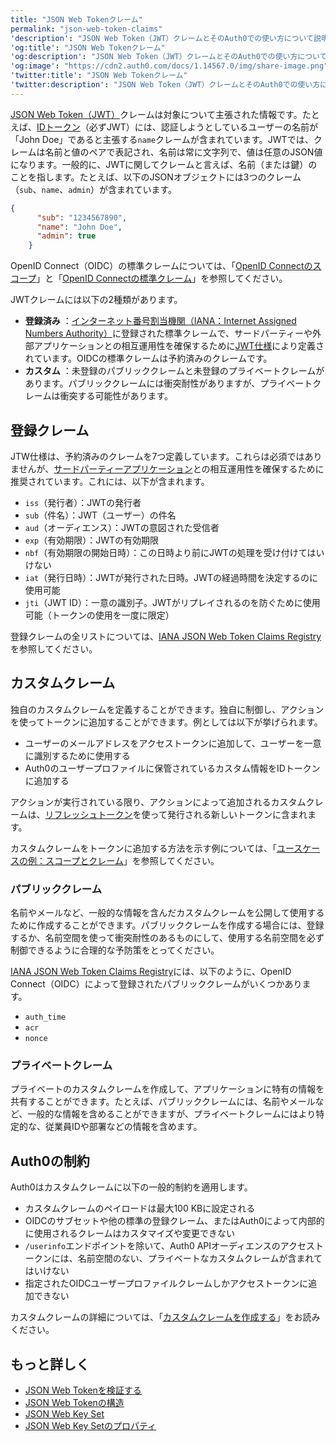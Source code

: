 ```yaml
---
title: "JSON Web Tokenクレーム"
permalink: "json-web-token-claims"
'description': "JSON Web Token（JWT）クレームとそのAuth0での使い方について説明します。"
'og:title': "JSON Web Tokenクレーム"
'og:description': "JSON Web Token（JWT）クレームとそのAuth0での使い方について説明します。"
'og:image': "https://cdn2.auth0.com/docs/1.14567.0/img/share-image.png"
'twitter:title': "JSON Web Tokenクレーム"
'twitter:description': "JSON Web Token（JWT）クレームとそのAuth0での使い方について説明します。"
---
```


[JSON Web Token（JWT）](/docs/ja-jp/tokens/concepts/jwts)クレームは対象について主張された情報です。たとえば、[IDトークン](/docs/ja-jp/secure/tokens/id-tokens)（必ず<Tooltip data-tooltip-id="react-containers-DefinitionTooltip-3" href="/docs/ja-jp/glossary?term=json-web-token" tip="JSON Web Token（JWT）: 二者間のクレームを安全に表現するために使用される標準IDトークン形式（および多くの場合、アクセストークン形式）。" cta="用語集の表示">JWT</Tooltip>）には、認証しようとしているユーザーの名前が「John Doe」であると主張する`name`クレームが含まれています。JWTでは、クレームは名前と値のペアで表記され、名前は常に文字列で、値は任意のJSON値になります。一般的に、JWTに関してクレームと言えば、名前（または鍵）のことを指します。たとえば、以下のJSONオブジェクトには3つのクレーム（`sub`、`name`、`admin`）が含まれています。

```json lines
{
      "sub": "1234567890",
      "name": "John Doe",
      "admin": true
    }
```

<Callout icon="file-lines" color="#0EA5E9" iconType="regular">

OpenID Connect（OIDC）の標準クレームについては、「[OpenID Connectのスコープ](/docs/ja-jp/get-started/apis/scopes/openid-connect-scopes)」と「[OpenID Connectの標準クレーム](https://openid.net/specs/openid-connect-core-1_0.html#StandardClaims)」を参照してください。

</Callout>

JWTクレームには以下の2種類があります。

* **登録済み** ：[インターネット番号割当機関（IANA：Internet Assigned Numbers Authority）](https://www.iana.org/assignments/jwt/jwt.xhtml)に登録された標準クレームで、サードパーティーや外部アプリケーションとの相互運用性を確保するために[JWT仕様](https://tools.ietf.org/html/rfc7519)により定義されています。OIDCの標準クレームは予約済みのクレームです。
* **カスタム** ：未登録のパブリッククレームと未登録のプライベートクレームがあります。パブリッククレームには衝突耐性がありますが、プライベートクレームは衝突する可能性があります。

## 登録クレーム

JTW仕様は、予約済みのクレームを7つ定義しています。これらは必須ではありませんが、[サードパーティーアプリケーション](/docs/ja-jp/get-started/applications/confidential-and-public-applications/enable-third-party-applications)との相互運用性を確保するために推奨されています。これには、以下が含まれます。

* `iss`（発行者）：JWTの発行者
* `sub`（件名）：JWT（ユーザー）の件名
* `aud`（オーディエンス）：JWTの意図された受信者
* `exp`（有効期限）：JWTの有効期限
* `nbf`（有効期限の開始日時）：この日時より前にJWTの処理を受け付けてはいけない
* `iat`（発行日時）：JWTが発行された日時。JWTの経過時間を決定するのに使用可能
* `jti`（JWT ID）：一意の識別子。JWTがリプレイされるのを防ぐために使用可能（トークンの使用を一度に限定）

登録クレームの全リストについては、[IANA JSON Web Token Claims Registry](https://www.iana.org/assignments/jwt/jwt.xhtml#claims)を参照してください。

## カスタムクレーム

独自のカスタムクレームを定義することができます。独自に制御し、アクションを使ってトークンに追加することができます。例としては以下が挙げられます。

* ユーザーのメールアドレスをアクセストークンに追加して、ユーザーを一意に識別するために使用する
* Auth0のユーザープロファイルに保管されているカスタム情報をIDトークンに追加する

アクションが実行されている限り、アクションによって追加されるカスタムクレームは、[リフレッシュトークン](/docs/ja-jp/secure/tokens/refresh-tokens)を使って発行される新しいトークンに含まれます。

カスタムクレームをトークンに追加する方法を示す例については、「[ユースケースの例：スコープとクレーム](/docs/ja-jp/get-started/apis/scopes/sample-use-cases-scopes-and-claims)」を参照してください。

### パブリッククレーム

名前やメールなど、一般的な情報を含んだカスタムクレームを公開して使用するために作成することができます。パブリッククレームを作成する場合には、登録するか、名前空間を使って衝突耐性のあるものにして、使用する名前空間を必ず制御できるように合理的な予防策をとってください。

[IANA JSON Web Token Claims Registry](https://www.iana.org/assignments/jwt/jwt.xhtml#claims)には、以下のように、<Tooltip data-tooltip-id="react-containers-DefinitionTooltip-0" href="/docs/ja-jp/glossary?term=openid" tip="OpenID: アプリケーションがログイン情報を収集および保存することなくにユーザーのIDを検証できるようにする認証用のオープン標準。" cta="用語集の表示">OpenID</Tooltip> Connect（OIDC）によって登録されたパブリッククレームがいくつかあります。

* `auth_time`
* `acr`
* `nonce`

### プライベートクレーム

プライベートのカスタムクレームを作成して、アプリケーションに特有の情報を共有することができます。たとえば、パブリッククレームには、名前やメールなど、一般的な情報を含めることができますが、プライベートクレームにはより特定的な、従業員IDや部署などの情報を含めます。

## Auth0の制約

Auth0はカスタムクレームに以下の一般的制約を適用します。

* カスタムクレームのペイロードは最大100 KBに設定される
* OIDCのサブセットや他の標準の登録クレーム、またはAuth0によって内部的に使用されるクレームはカスタマイズや変更できない
* `/userinfo`エンドポイントを除いて、Auth0 APIオーディエンスのアクセストークンには、名前空間のない、プライベートなカスタムクレームが含まれてはいけない
* 指定されたOIDCユーザープロファイルクレームしかアクセストークンに追加できない

カスタムクレームの詳細については、「[カスタムクレームを作成する](/docs/ja-jp/secure/tokens/json-web-tokens/create-custom-claims)」をお読みください。

## もっと詳しく

* [JSON Web Tokenを検証する](/docs/ja-jp/secure/tokens/json-web-tokens/validate-json-web-tokens)
* [JSON Web Tokenの構造](/docs/ja-jp/secure/tokens/json-web-tokens/json-web-token-structure)
* [JSON Web Key Set](/docs/ja-jp/secure/tokens/json-web-tokens/json-web-key-sets)
* [JSON Web Key Setのプロパティ](/docs/ja-jp/secure/tokens/json-web-tokens/json-web-key-set-properties)
